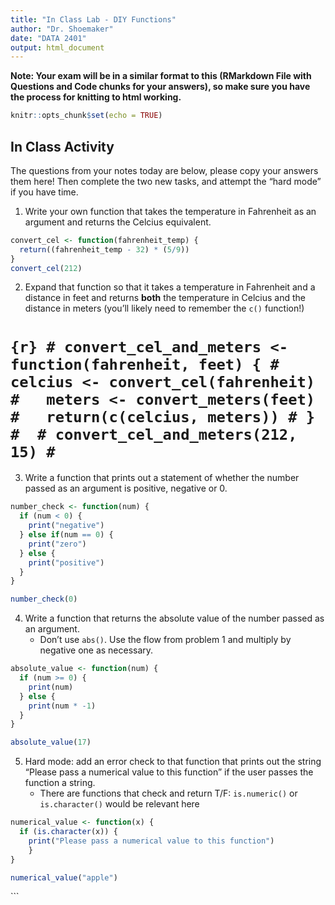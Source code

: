 ```yaml
---
title: "In Class Lab - DIY Functions"
author: "Dr. Shoemaker"
date: "DATA 2401"
output: html_document
---
```

**Note: Your exam will be in a similar format to this (RMarkdown File with Questions and Code chunks for your answers), so make sure you have the process for knitting to html working.** 

```r
knitr::opts_chunk$set(echo = TRUE)
```

## In Class Activity 
The questions from your notes today are below, please copy your answers them here! Then complete the two new tasks, and attempt the "hard mode" if you have time. 

1. Write your own function that takes the temperature in Fahrenheit as an argument and returns the Celcius equivalent. 

```R
convert_cel <- function(fahrenheit_temp) {
  return((fahrenheit_temp - 32) * (5/9))
}
convert_cel(212)

```

2. Expand that function so that it takes a temperature in Fahrenheit and a distance in feet and returns **both** the temperature in Celcius and the distance in meters (you'll likely need to remember the `c()` function!)


# ```{r}
# convert_cel_and_meters <- function(fahrenheit, feet) {
#   celcius <- convert_cel(fahrenheit)
#   meters <- convert_meters(feet)
#   return(c(celcius, meters))
# }
# 
# convert_cel_and_meters(212, 15)
# ```


3. Write a function that prints out a statement of whether the number passed as an argument is positive, negative or 0. 

```R
number_check <- function(num) {
  if (num < 0) {
    print("negative")
  } else if(num == 0) {
    print("zero")
  } else {
    print("positive")
  }
}

number_check(0)

```

4. Write a function that returns the absolute value of the number passed as an argument.
   + Don't use `abs()`. Use the flow from problem 1 and multiply by negative one as necessary. 
   
```r
absolute_value <- function(num) {
  if (num >= 0) {
    print(num)
  } else {
    print(num * -1)
  }
}

absolute_value(17)
```

5. Hard mode: add an error check to that function that prints out the string "Please pass a numerical value to this function" if the user passes the function a string. 
   + There are functions that check and return T/F: `is.numeric()` or `is.character()` would be relevant here
   
```r
numerical_value <- function(x) {
  if (is.character(x)) {
    print("Please pass a numerical value to this function")
    }
}

numerical_value("apple")

```




```

